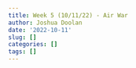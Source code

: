 ```yaml
---
title: Week 5 (10/11/22) - Air War
author: Joshua Doolan
date: '2022-10-11'
slug: []
categories: []
tags: []
---
```

